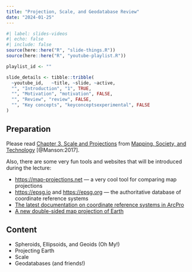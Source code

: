 ```yaml
---
title: "Projection, Scale, and Geodatabase Review"
date: "2024-01-25"
---
```


```r
#| label: slides-videos
#| echo: false
#| include: false
source(here::here("R", "slide-things.R"))
source(here::here("R", "youtube-playlist.R"))

playlist_id <- ""

slide_details <- tibble::tribble(
  ~youtube_id,   ~title, ~slide, ~active,
  "", "Introduction", "1", TRUE,
  "", "Motivation", "motivation", FALSE,
  "", "Review", "review", FALSE,
  "", "Key concepts", "keyconceptsexperimental", FALSE
)
```

## Preparation
Please read [Chapter 3. Scale and Projections](https://open.lib.umn.edu/mapping/chapter/3-scale-and-projections/){target="_blank"} from [Mapping, Society, and Technology](https://open.lib.umn.edu/mapping/){target="_blank"} [@Manson:2017].

Also, there are some very fun tools and websites that will be introduced during the lecture:

- <https://map-projections.net>{target="_blank"} --- a very cool tool for comparing map projections
- <https://epsg.io>{target="_blank"} and <https://epsg.org>{target="_blank"} --- the authoritative database of coordinate reference systems
- [The latest documentation on coordinate reference systems in ArcPro](https://pro.arcgis.com/en/pro-app/latest/help/mapping/properties/coordinate-systems-and-projections.htm){target="_blank"}
- [A new double-sided map projection of Earth](https://www.nytimes.com/2021/02/24/science/new-world-map.html){target="_blank"}

## Content

- Spheroids, Ellipsoids, and Geoids (Oh My!)
- Projecting Earth
- Scale
- Geodatabases (and friends!)

<!-- ## Slides -->

<!-- The slides for today are available online as an HTML file. Use the buttons below to open the slides either as an interactive website or as a static PDF (for printing or storing for later). You can also click in the slides below and navigate through them with your left and right arrow keys. -->

<!-- ```{r show-slide-tabs, echo=FALSE, results="asis"} -->
<!-- slide_buttons("/slides/02-slides") -->
<!-- # slide_tabs(slide_details, "/slides/01-slides.html") -->
<!-- ``` -->

<!-- ```{r show-slides-xaringan, echo=FALSE} -->
<!-- xaringanExtra::embed_xaringan( -->
<!--   url = "/slides/02-slides.html", -->
<!--   ratio = "16:9" -->
<!-- ) -->
<!-- ``` -->

<!-- :::{.callout-tip} -->
<!-- **Fun fact**: If you type <kbd>?</kbd> (or <kbd>shift</kbd> + <kbd>/</kbd>) while going through the slides, you can see a list of slide-specific commands. -->
<!-- ::: -->
